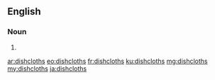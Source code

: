 ==English==

===Noun===
{{head|en|noun plural form}}

# {{plural of|dishcloth|lang=en}}

[[ar:dishcloths]]
[[eo:dishcloths]]
[[fr:dishcloths]]
[[ku:dishcloths]]
[[mg:dishcloths]]
[[my:dishcloths]]
[[ja:dishcloths]]